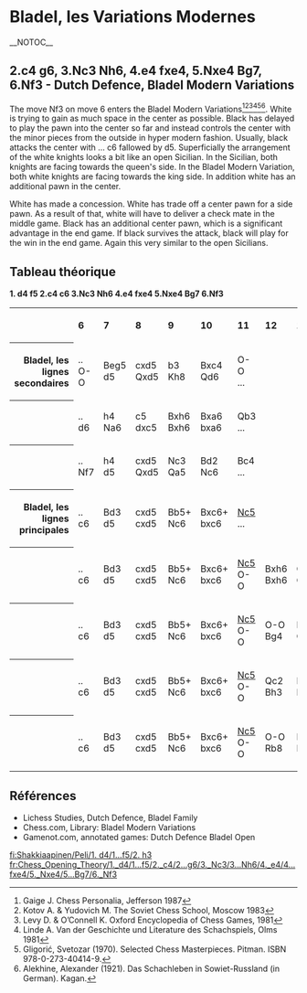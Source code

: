 =Bladel, les Variations Modernes=__NOTOC__
 
{{Chess Opening Theory/Position|=
|Bladel Modern|
   |rd|nd|bd|qd|kd|  |  |rd|=
   |pd|pd|pd|pd|pd|  |bd|pd|=
   |  |  |  |  |  |  |pd|nd|=
   |  |  |  |  |  |  |  |  |=
   |  |  |pl|pl|nl|  |  |  |=
   |  |  |  |  |  |nl|  |  |=
   |pl|pl|  |  |  |pl|pl|pl|=
   |rl|  |bl|ql|kl|bl|  |rl|=
|moves=1. d4 f5, 2. c4 g6 3. Nc3 Nh6 4.e4 fxe4 5.Nxe4 Bg7 6.Nf3
|eco=[[Chess/ECOA|A84]]


}}

== 2.c4 g6, 3.Nc3 Nh6, 4.e4 fxe4, 5.Nxe4 Bg7, 6.Nf3 - Dutch Defence, Bladel Modern Variations ==
The move Nf3 on move 6 enters the Bladel Modern Variations<ref>Gaige J. Chess Personalia, Jefferson 1987</ref><ref>Kotov A. & Yudovich M. The Soviet Chess School, Moscow 1983</ref><ref> Levy D. & O’Connell K. Oxford Encyclopedia of Chess Games, 1981</ref><ref>Linde A. Van der Geschichte und Literature des Schachspiels, Olms 1981</ref><ref>Gligorić, Svetozar (1970). Selected Chess Masterpieces. Pitman. ISBN 978-0-273-40414-9.</ref><ref>Alekhine, Alexander (1921). Das Schachleben in Sowiet-Russland (in German). Kagan.</ref>. White is trying to gain as much space in the center as possible. Black has delayed to play the pawn into the center so far and instead controls the
center with the minor pieces from the outside in hyper modern fashion. Usually, black attacks the center with ... c6 fallowed by d5. Superficially the arrangement of the white knights looks a bit like an open Sicilian. In the Sicilian, both knights are facing towards the queen's side. In the Bladel Modern Variation, both white knights are facing towards the king side. In addition white has an additional pawn in the center. 

White has made a concession. White has trade off a center pawn for a side pawn. As a result of that, white will have to deliver a check mate in the middle game. Black has an additional center pawn, which is a significant advantage in the end game. If black survives the attack, black will play for the win in the end game. Again this very similar to the open Sicilians.

== Tableau théorique ==

'''1. d4 f5 2.c4 c6 3.Nc3 Nh6 4.e4 fxe4 5.Nxe4 Bg7 6.Nf3'''
<table border="0" cellspacing="0" cellpadding="4">
  <tr>
	<th></th>	
	<th align="left">6</th>
	<th align="left">7</th>
        <th align="left">8</th>
        <th align="left">9</th> 
        <th align="left">10</th>      
        <th align="left">11</th>
        <th align="left">12</th>  
        <th align="left">13</th>
	<th align="left">14</th>    
  </tr>
  <tr>
	<th align="right">Bladel, les lignes secondaires</th>
	<td>..<br>O-O</td>
	<td>Beg5<br>d5</td>
	<td>cxd5<br>Qxd5</td>
	<td>b3<br>Kh8</td>
        <td>Bxc4<br>Qd6</td>
        <td>O-O<br>...</td>
        <td><br></td>
	<td><br></td>
	<td>+/=</td>
   </tr> 
   <tr>
	<th align="right"></th>	
	<td>..<br>d6</td>
	<td>h4<br>Na6</td>
	<td>c5<br>dxc5</td>
	<td>Bxh6<br>Bxh6</td>
        <td>Bxa6<br>bxa6</td>
        <td>Qb3<br>...</td>
        <td><br></td>
	<td><br></td>
	<td>+/=</td>
   </tr> 
   <tr>
	<th align="right"></th>	
	<td>..<br>Nf7</td>
	<td>h4<br>d5</td>
	<td>cxd5<br>Qxd5</td>
	<td>Nc3<br>Qa5</td>
        <td>Bd2<br>Nc6</td>
        <td>Bc4<br>...</td>
        <td><br></td>
	<td><br></td>
	<td>+/=</td>
   </tr> 
   <tr>
	<th align="right">Bladel, les lignes principales</th>
	<td>..<br>c6</td>
	<td>Bd3<br>d5</td>
	<td>cxd5<br>cxd5</td>
	<td>Bb5+<br>Nc6</td>
        <td>Bxc6+<br>bxc6</td>
        <td>[[/6...c6/7. Bd3/7...d5/8. cxd5/8...cxd5/9. Bb5/9...Nc6/10. Bxc6/10...bxc6/11._Nc5|Nc5]]<br>...</td>
        <td><br></td>
	<td><br></td>
	<td>+/=</td>
    </tr> 
    <tr>
	<th align="right"></th>
	<td>..<br>c6</td>
	<td>Bd3<br>d5</td>
	<td>cxd5<br>cxd5</td>
	<td>Bb5+<br>Nc6</td>
        <td>Bxc6+<br>bxc6</td>
        <td>[[/6...c6/7. Bd3/7...d5/8. cxd5/8...cxd5/9. Bb5/9...Nc6/10. Bxc6/10...bxc6/11._Nc5|Nc5]]<br>O-O</td>
        <td>Bxh6<br>Bxh6</td>
	<td>Qb3<br>Qb5+</td>
	<td>=</td>
    </tr>   
    <tr>
	<th align="right"></th>
	<td>..<br>c6</td>
	<td>Bd3<br>d5</td>
	<td>cxd5<br>cxd5</td>
	<td>Bb5+<br>Nc6</td>
        <td>Bxc6+<br>bxc6</td>
        <td>[[/6...c6/7. Bd3/7...d5/8. cxd5/8...cxd5/9. Bb5/9...Nc6/10. Bxc6/10...bxc6/11._Nc5|Nc5]]<br>O-O</td>
        <td>O-O<br>Bg4</td>
	<td>Re1<br>Qc8</td>
	<td>=</td>
    </tr> 
    <tr>
	<th align="right"></th>
	<td>..<br>c6</td>
	<td>Bd3<br>d5</td>
	<td>cxd5<br>cxd5</td>
	<td>Bb5+<br>Nc6</td>
        <td>Bxc6+<br>bxc6</td>
        <td>[[/6...c6/7. Bd3/7...d5/8. cxd5/8...cxd5/9. Bb5/9...Nc6/10. Bxc6/10...bxc6/11._Nc5|Nc5]]<br>O-O</td>
        <td>Qc2<br>Bh3</td>
	<td>Rg1<br>Bf5</td>
	<td>+/=</td>
    </tr> 
    <tr>
	<th align="right"></th>
	<td>..<br>c6</td>
	<td>Bd3<br>d5</td>
	<td>cxd5<br>cxd5</td>
	<td>Bb5+<br>Nc6</td>
        <td>Bxc6+<br>bxc6</td>
        <td>[[/6...c6/7. Bd3/7...d5/8. cxd5/8...cxd5/9. Bb5/9...Nc6/10. Bxc6/10...bxc6/11._Nc5|Nc5]]<br>O-O</td>
        <td>O-O<br>Rb8</td>
	<td>Re1<br>Bg4</td>
	<td>+/=</td>
    </tr> 
</table>

{{Wikipedia|Dutch Defence}}

== Références ==

{{reflist}}
* Lichess Studies, Dutch Defence, Bladel Family
* Chess.com, Library: Bladel Modern Variations
* Gamenot.com, annotated games: Dutch Defence Bladel Open

[[fi:Shakkiaapinen/Peli/1. d4/1...f5/2. h3]]
[[fr:Chess_Opening_Theory/1._d4/1...f5/2._c4/2...g6/3._Nc3/3...Nh6/4._e4/4...fxe4/5._Nxe4/5...Bg7/6._Nf3]]
